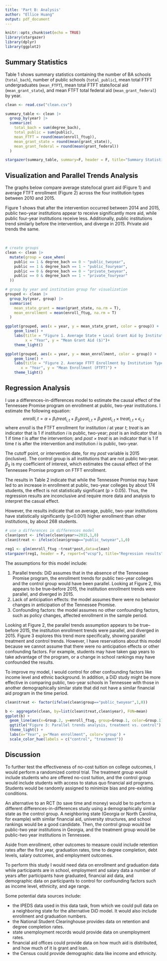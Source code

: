 ```yaml
---
title: 'Part B: Analysis'
author: "Ellice Huang"
output: pdf_document
---
```


```r
knitr::opts_chunk$set(echo = TRUE)
library(stargazer)
library(dplyr)
library(ggplot2)
```

## Summary Statistics
Table 1 shows summary statistics containing the number of BA schools (`total_bach`), number of public schools (`total_public`), mean total FTFT undergraduates (`mean_FTFT`), mean total FTFT state/local aid (`mean_grant_state`), and mean FTFT total federal aid (`mean_grant_federal`) by year.

```r
clean <- read.csv("clean.csv")

summary_table <- clean |>
  group_by(year) |>
  summarize(
    total_bach = sum(degree_bach),
    total_public = sum(public),
    mean_FTFT = round(mean(enroll_ftug)),
    mean_grant_state = round(mean(grant_state)),
    mean_grant_federal = round(mean(grant_federal))
  )

stargazer(summary_table, summary=F, header = F, title="Summary Statistics")
```

## Visualization and Parallel Trends Analysis
The graphs below compare average state/local grant aid (Figure 1) and average FTFT enrollment (Figure 2) across the four institution types between 2010 and 2015.

Figure 1 shows that after the intervention occurred between 2014 and 2015, public two-year institutions appear to receive significantly more aid, while public four-year institutions receive less. Additionally, public institutions trend similarly before the intervention, and diverge in 2015. Private aid trends the same. 

&nbsp;

```r
# create groups
clean <- clean |>
  mutate(group = case_when(
    public == 1 & degree_bach == 0 ~ "public_twoyear",
    public == 1 & degree_bach == 1 ~ "public_fouryear",
    public == 0 & degree_bach == 0 ~ "private_twoyear",
    public == 0 & degree_bach == 1 ~ "private_fouryear"
  ))

# group by year and institution group for visualization
grouped <- clean |>
  group_by(year, group) |>
  summarise(
    mean_state_grant = mean(grant_state, na.rm = T),
    mean_enrollment = mean(enroll_ftug, na.rm = T)
  )

ggplot(grouped, aes(x = year, y = mean_state_grant, color = group)) +
    geom_line() +
    labs(title = "Figure 1. Average State + Local Grant Aid by Institution Type, 2010-2015",
         x = "Year", y = "Mean Grant Aid ($)")+
    theme_light()

ggplot(grouped, aes(x = year, y = mean_enrollment, color = group)) +
    geom_line() +
    labs(title = "Figure 2. Average FTFT Enrollment by Institution Type, 2010-2015",
       x = "Year", y = "Mean Enrollment (FTFT)") +
    theme_light()
```

## Regression Analysis
I use a differences-in-differences model to estimate the causal effect of the Tennessee Promise program on enrollment at public, two-year institutions. I estimate the following equation:
$$enroll{i,t} = \alpha + \beta_1treat_{i,t} + \beta_2post_{i,t} + \beta_3post_{i,t} \times treat_{i,t} +\epsilon_{i,t}$$
where *enroll* is the FTFT enrollment for institution *i* at year *t*; *treat* is an indicator that is 1 if institution *i* is public, two-year; *post* is an indicator that is 1 if time *t* is after the intervention; and *post $\times$ treat* is an indicator that is 1 if time *t* is after the intervention and institution *i* is public, two-year.

The cutoff point, or intervention date, for my *post* variable is 2015 (inclusive). The control group is all institutions that are not public two-year. $\beta_3$ is my coefficient of interest, which estimates the causal effect of the Tennessee Promise program on FTFT enrollment.

The results in Table 2 indicate that while the Tennessee Promise may have led to an increase in enrollment at public, two-year colleges by about 174 students, the effect is not statistically significant (p > 0.05). Thus, the regression results are inconclusive and require more data and analysis to interpret the casual effect.

However, the results indicate that on average, public, two-year institutions have statistically significantly (p<0.001) higher enrollment than other institutions, by about 268 students.

```r
# use a differences in differences model
clean$post <- ifelse(clean$year>=2015,1,0)
clean$treat <- ifelse(clean$group=="public_twoyear",1,0)

reg1 <- glm(enroll_ftug ~treat*post,data=clean)
stargazer(reg1, header = F, report=("vcsp"), title="Regression results")
```

The assumptions for this model include:

1. Parallel trends: DiD assumes that in the absence of the Tennessee Promise program, the enrollment trends for public two-year colleges and the control group would have been parallel. Looking at Figure 2, this appears to be true--before 2015, the institution enrollment trends were parallel, and diverged in 2015.
2. Lack of anticipation effects: the model assumes there were no behavior changes in anticipation of the Tennessee Promise.
3. Confounding factors: the model assumes no other confounding factors, such as policy changes, affected enrollment in the sample period.

Looking at Figure 2, the parallel trends assumption appears to be true--before 2015, the institution enrollment trends were parallel, and diverged in 2015. Figure 3 explores this trend more specifically, showing parallel treatment and control trends. However, I have reservations about this model because we cannot assume that there were no anticipation effects or other confounding factors. For example, students may have taken gap years to take advantage of the program, or a change in school rankings may have confounded the results. 

To improve my model, I would control for other confounding factors like income level and ethnic background. In addition, a DiD study might be more effective in comparing public, two-year schools in Tennessee with those in another demographically similar state that did not have a similar financial aid program in the time period.

```r
clean$treat <- factor(ifelse(clean$group=="public_twoyear",1,0))

b <- aggregate(clean, by=list(clean$treat,clean$year), FUN=mean)
ggplot(b) +
  geom_line(aes(x=Group.2, y=enroll_ftug, group=Group.1, color=Group.1)) +
  ggtitle("Figure 3: Parallel trends analysis, treatment vs. control") +
  theme_light() +
  labs(x="Year", y="Mean enrollment", color='group') +
  scale_color_hue(labels = c("control", "treatment"))
```


## Discussion

To further test the effectiveness of no-cost tuition on college outcomes, I would perform a randomized control trial. The treatment group would include students who are offered no-cost tuition, and the control group would include students with access to status quo financial aid programs. Students would be randomly assigned to minimize bias and pre-existing conditions.

An alternative to an RCT (to save time and money) would be to perform a different differences-in-differences study using a demographically similar state as the control group. A neighboring state (Georgia or North Carolina, for example) with similar financial aid, university structures, and school rankings would be a good candidate. Then, the control group would be public-two year institutions in Georgia, and the treatment group would be public-two year institutions in Tennessee.

Aside from enrollment, other outcomes to measure could include retention rates after the first year, graduation rates, time to degree completion, debt levels, salary outcomes, and employment outcomes.

To perform this study I would need data on enrollment and graduation data while participants are in school, employment and salary data a number of years after participants have graduated, financial aid data, and demographic data on participants to control for confounding factors such as income level, ethnicity, and age range.

Some potential data sources include:

- the IPEDS data used in this data task, from which we could pull data on a neighboring state for the alternative DiD model. It would also include enrollment and graduation numbers.
- the National Student Clearinghouse provides data on retention and degree completion rates.
- state unemployment records would provide data on unemployment rates.
- financial aid offices could provide data on how much aid is distributed, and how much of it is grant and loan.
- the Census could provide demographic data like income and ethnicity.


